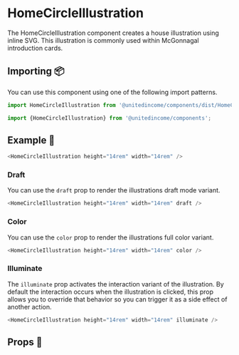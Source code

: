 
# HomeCircleIllustration

The HomeCircleIllustration component creates a house illustration using inline SVG. This illustration is commonly used within McGonnagal introduction cards.

## Importing 📦

You can use this component using one of the following import patterns.

```javascript
import HomeCircleIllustration from '@unitedincome/components/dist/HomeCircleIllustration';
```

```javascript
import {HomeCircleIllustration} from '@unitedincome/components';
```

## Example 🚀

<Preview>
  <HomeCircleIllustration height="14rem" width="14rem" />
</Preview>

```javascript
<HomeCircleIllustration height="14rem" width="14rem" />
```

### Draft

You can use the `draft` prop to render the illustrations draft mode variant.

<Preview>
  <HomeCircleIllustration height="14rem" width="14rem" draft />
</Preview>

```javascript
<HomeCircleIllustration height="14rem" width="14rem" draft />
```

### Color

You can use the `color` prop to render the illustrations full color variant.

<Preview>
  <HomeCircleIllustration height="14rem" width="14rem" color />
</Preview>

```javascript
<HomeCircleIllustration height="14rem" width="14rem" color />
```

### Illuminate

The `illuminate` prop activates the interaction variant of the illustration. By default the interaction occurs when the illustration is clicked, this prop allows you to override that behavior so you can trigger it as a side effect of another action.

<Preview>
  <HomeCircleIllustration height="14rem" width="14rem" illuminate />
</Preview>

```javascript
<HomeCircleIllustration height="14rem" width="14rem" illuminate />
```

## Props 🔧

<Props of={HomeCircleIllustration} />
